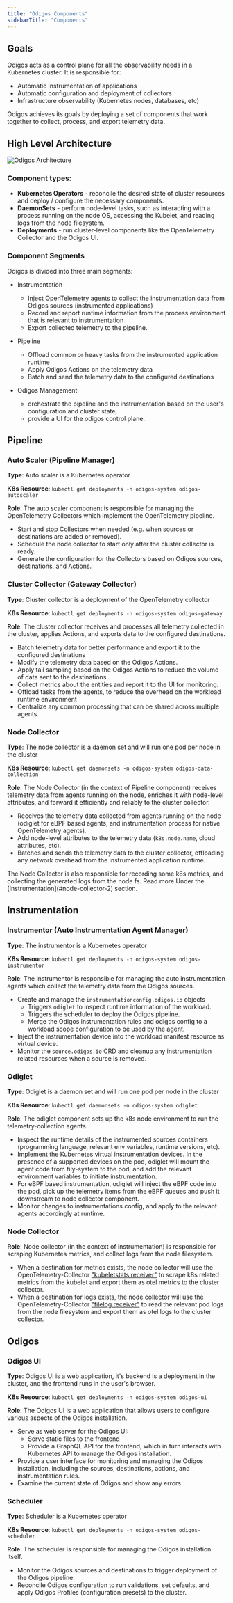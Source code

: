 ```yaml
---
title: "Odigos Components"
sidebarTitle: "Components"
---
```


## Goals

Odigos acts as a control plane for all the observability needs in a Kubernetes cluster. It is responsible for:

- Automatic instrumentation of applications
- Automatic configuration and deployment of collectors
- Infrastructure observability (Kubernetes nodes, databases, etc)

Odigos achieves its goals by deploying a set of components that work together to collect, process, and export telemetry data.

## High Level Architecture

<Frame>
    <img src="/images/odigos_architecture.png" alt="Odigos Architecture" />
</Frame>

### Component types:

- **Kubernetes Operators** - reconcile the desired state of cluster resources and deploy / configure the necessary components.
- **DaemonSets** - perform node-level tasks, such as interacting with a process running on the node OS, accessing the Kubelet, and reading logs from the node filesystem.
- **Deployments** - run cluster-level components like the OpenTelemetry Collector and the Odigos UI.

### Component Segments

Odigos is divided into three main segments:

- Instrumentation
  - Inject OpenTelemetry agents to collect the instrumentation data from Odigos sources (instrumented applications)
  - Record and report runtime information from the process environment that is relevant to instrumentation
  - Export collected telemetry to the pipeline.

- Pipeline
  - Offload common or heavy tasks from the instrumented application runtime
  - Apply Odigos Actions on the telemetry data
  - Batch and send the telemetry data to the configured destinations

- Odigos Management
  - orchestrate the pipeline and the instrumentation based on the user's configuration and cluster state,
  - provide a UI for the odigos control plane.

## Pipeline

### Auto Scaler (Pipeline Manager)

**Type**: Auto scaler is a Kubernetes operator

**K8s Resource**: `kubectl get deployments -n odigos-system odigos-autoscaler`

**Role**: The auto scaler component is responsible for managing the OpenTelemetry Collectors which implement the OpenTelemetry pipeline.

- Start and stop Collectors when needed (e.g. when sources or destinations are added or removed).
- Schedule the node collector to start only after the cluster collector is ready.
- Generate the configuration for the Collectors based on Odigos sources, destinations, and Actions.

### Cluster Collector (Gateway Collector)

**Type**: Cluster collector is a deployment of the OpenTelemetry collector

**K8s Resource**: `kubectl get deployments -n odigos-system odigos-gateway`

**Role**: The cluster collector receives and processes all telemetry collected in the cluster, applies Actions, and exports data to the configured destinations.

- Batch telemetry data for better performance and export it to the configured destinations
- Modify the telemetry data based on the Odigos Actions.
- Apply tail sampling based on the Odigos Actions to reduce the volume of data sent to the destinations.
- Collect metrics about the entities and report it to the UI for monitoring.
- Offload tasks from the agents, to reduce the overhead on the workload runtime environment
- Centralize any common processing that can be shared across multiple agents.

### Node Collector

**Type**: The node collector is a daemon set and will run one pod per node in the cluster

**K8s Resource**: `kubectl get daemonsets -n odigos-system odigos-data-collection`

**Role**: The Node Collector (in the context of Pipeline component) receives telemetry data from agents running on the node, enriches it with node-level attributes, and forward it efficiently and reliably to the cluster collector.

- Receives the telemetry data collected from agents running on the node (odiglet for eBPF based agents, and instrumentation process for native OpenTelemetry agents).
- Add node-level attributes to the telemetry data (`k8s.node.name`, cloud attributes, etc).
- Batches and sends the telemetry data to the cluster collector, offloading any network overhead from the instrumented application runtime.

<Info>
The Node Collector is also responsible for recording some k8s metrics, and collecting the generated logs from the node fs. Read more Under the [Instrumentation](#node-collector-2) section.
</Info>

## Instrumentation

### Instrumentor (Auto Instrumentation Agent Manager)

**Type**: The instrumentor is a Kubernetes operator

**K8s Resource**: `kubectl get deployments -n odigos-system odigos-instrumentor`

**Role**: The instrumentor is responsible for managing the auto instrumentation agents which collect the telemetry data from the Odigos sources.

- Create and manage the `instrumentationconfig.odigos.io` objects
  - Triggers `odiglet` to inspect runtime information of the workload.
  - Triggers the scheduler to deploy the Odigos pipeline.
  - Merge the Odigos instrumentation rules and odigos config to a workload scope configuration to be used by the agent.
- Inject the instrumentation device into the workload manifest resource as virtual device.
- Monitor the `source.odigos.io` CRD and cleanup any instrumentation related resources when a source is removed.

### Odiglet

**Type**: Odiglet is a daemon set and will run one pod per node in the cluster

**K8s Resource**: `kubectl get daemonsets -n odigos-system odiglet`

**Role**: The odiglet component sets up the k8s node environment to run the telemetry-collection agents.

- Inspect the runtime details of the instrumented sources containers (programming language, relevant env variables, runtime versions, etc).
- Implement the Kubernetes virtual instrumentation devices. In the presence of a supported devices on the pod, odiglet will mount the agent code from fily-system to the pod, and add the relevant environment variables to initiate instrumentation.
- For eBPF based instrumentation, odiglet will inject the eBPF code into the pod, pick up the telemetry items from the eBPF queues and push it downstream to node collector component.
- Monitor changes to instrumentations config, and apply to the relevant agents accordingly at runtime.

### Node Collector

**Role**: Node collector (in the context of instrumentation) is responsible for scraping Kubernetes metrics, and collect logs from the node filesystem.

- When a destination for metrics exists, the node collector will use the OpenTelemetry-Collector ["kubeletstats receiver"](https://github.com/open-telemetry/opentelemetry-collector-contrib/tree/main/receiver/kubeletstatsreceiver) to scrape k8s related metrics from the kubelet and export them as otel metrics to the cluster collector.
- When a destination for logs exists, the node collector will use the OpenTelemetry-Collector ["filelog receiver"](https://github.com/open-telemetry/opentelemetry-collector-contrib/tree/main/receiver/filelogreceiver) to read the relevant pod logs from the node filesystem and export them as otel logs to the cluster collector.

## Odigos

### Odigos UI

**Type**: Odigos UI is a web application, it's backend is a deployment in the cluster, and the frontend runs in the user's browser.

**K8s Resource**: `kubectl get deployments -n odigos-system odigos-ui`

**Role**: The Odigos UI is a web application that allows users to configure various aspects of the Odigos installation.

- Serve as web server for the Odigos UI:
  - Serve static files to the frontend
  - Provide a GraphQL API for the frontend, which in turn interacts with Kubernetes API to manage the Odigos installation.
- Provide a user interface for monitoring and managing the Odigos installation, including the sources, destinations, actions, and instrumentation rules.
- Examine the current state of Odigos and show any errors.

### Scheduler

**Type**: Scheduler is a Kubernetes operator

**K8s Resource**: `kubectl get deployments -n odigos-system odigos-scheduler`

**Role**: The scheduler is responsible for managing the Odigos installation itself.

- Monitor the Odigos sources and destinations to trigger deployment of the Odigos pipeline.
- Reconcile Odigos configuration to run validations, set defaults, and apply Odigos Profiles (configuration presets) to the cluster.
